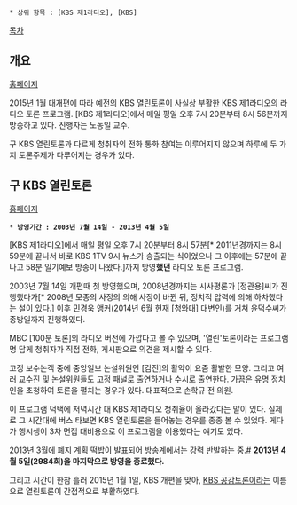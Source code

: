  * 상위 항목 : [KBS 제1라디오], [KBS]

[[목차]]

== 개요 ==
[http://www.kbs.co.kr/radio/1radio/debate/index.html 홈페이지]

2015년 1월 대개편에 따라 예전의 KBS 열린토론이 사실상 부활한 KBS 제1라디오의 라디오 토론 프로그램. [KBS 제1라디오]에서 매일 평일 오후 7시 20분부터 8시 56분까지 방송하고 있다. 진행자는 노동일 교수.

구 KBS 열린토론과 다르게 청취자의 전화 통화 참여는 이루어지지 않으며 하루에 두 가지 토론주제가 다루어지는 경우가 있다.

== 구 KBS 열린토론 ==
[http://www.kbs.co.kr/radio/1radio/kbsopen/notice/notice.html 홈페이지]

 * '''방영기간 : 2003년 7월 14일 - 2013년 4월 5일'''

[KBS 제1라디오]에서 매일 평일 오후 7시 20분부터 8시 57분[* 2011년경까지는 8시 59분에 끝나서 바로 KBS 1TV 9시 뉴스가 송출되는 식이었으나 그 이후에는 57분에 끝나고 58분 일기예보 방송이 나왔다.]까지 방영'''했던''' 라디오 토론 프로그램.

2003년 7월 14일 개편때 첫 방영했으며, 2008년경까지는 시사평론가 [정관용]씨가 진행했다가[* 2008년 모종의 사정의 의해 사장이 바뀐 뒤, 정치적 압력에 의해 하차했다는 설이 있다.] 이후 민경욱 앵커(2014년 6월 현재 [청와대] 대변인)를 거쳐 윤덕수씨가 종방일까지 진행하였다.

MBC [100분 토론]의 라디오 버전에 가깝다고 볼 수 있으며, '열린'토론이라는 프로그램명 답게 청취자가 직접 전화, 게시판으로 의견을 제시할 수 있다.

고정 보수논객 중에 중앙일보 논설위원인 [김진]의 활약이 요즘 활발한 모양. 그리고 여러 교수진 및 논설위원들도 고정 패널로 출연하거나 수시로 출연한다. 가끔은 유명 정치인을 초청하여 토론을 펼치는 경우가 있다. 대표적으로 손학규 전 의원.

이 프로그램 덕택에 저녁시간 대 KBS 제1라디오 청취율이 올라갔다는 말이 있다. 실제로 그 시간대에 버스 타보면 KBS 열린토론을 들어놓는 경우를 종종 볼 수 있었다. 게다가 행시생이 3차 면접 대비용으로 이 프로그램을 이용했다는 얘기도 있다.

2013년 3월에 폐지 계획 떡밥이 발표되어 방송계에서는 강력 반발하는 중.[http://www.mediaus.co.kr/news/articleView.html?idxno=32563 #] '''2013년 4월 5일(2984회)을 마지막으로 방영을 종료했다.'''

그리고 시간이 한참 흘러 2015년 1월 1일, KBS 개편을 맞아, [[KBS 공감토론]]이라는 이름으로 열린토론이 간접적으로 부활하였다.
